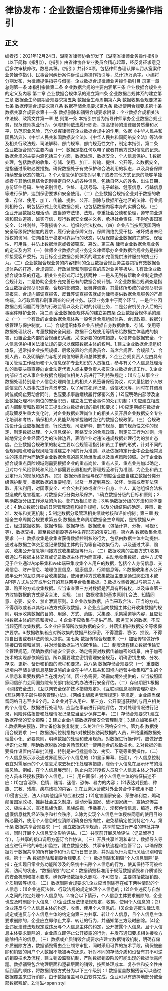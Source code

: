 # 律协发布：企业数据合规律师业务操作指引
## 正文
编者按：2021年12月24日，湖南省律师协会印发了《湖南省律师业务操作指引》（以下简称《指引》），《指引》由省律协各专业委员会精心起草，经反复征求意见后多次审核修改，数易其稿。《指引》共计20项，包括律师办理认罪认罚从宽案件业务操作指引、民事合同纠纷案件诉讼业务操作指引等，总计25万余字。小编将分期发布，为律师提供指导与借鉴。企业数据合规律师业务操作指引目   录第一章 总则第一条 本指引宗旨第二条 企业数据合规的主要内涵第三条 企业数据合规业务的定义及内容 第二章 企业数据合规体系的建立第四条 企业数据合规体系的建立第三章 数据全生命周期合规要求第五条 数据全生命周期第六条 数据收集合规要求第七条 数据传输合规要求第八条 数据存储合规要求第九条 数据使用合规要求第十条 数据共享合规要求第十一条 数据删除和销毁合规要求附录：企业数据合规相关法律法规、政策文件第一章  总  则第一条  本指引宗旨为指导律师承办企业数据合规业务，规范律师执业行为，保障律师依法履行职责，提高律师的法律服务质量和水平，防范职业风险，充分发挥律师在企业数据合规中的作用，依据《中华人民共和国民法典》、《中华人民共和国数据安全法》、《中华人民共和国网络安全法》等法律及相关行政法规、司法解释、部门规章、部门规范性文件，制定本指引。第二条  企业数据合规的主要内涵（一）数据是指任何以电子或者其他方式对信息的记录。数据合规的主要内涵包括三个方面，数据处理、数据安全、个人信息保护。1.数据处理，包括数据的收集、存储、使用、加工、传输、提供、公开等。2.数据安全，是指通过采取必要措施，确保数据处于有效保护和合法利用的状态，以及具备保障持续安全状态的能力。3.个人信息保护是指对以电子或者其他方式记录的能够单独或者与其他信息结合识别特定自然人的各种信息，包括自然人的姓名、出生日期、身份证件号码、生物识别信息、住址、电话号码、电子邮箱、健康信息、行踪信息等进行保护，达到保密要求和安全使用。（二）企业数据合规指企业对于数据的收集、存储、使用、加工、传输、提供、公开、删除与数据所在地区的法律、行业规则相符合，既包括形式上使用数据合规，也包括数据内容本身的实质合规。（三）企业开展数据处理活动，应当遵守法律、法规，尊重社会公德和伦理，遵守商业道德和职业道德，诚实守信，履行数据安全保护义务，承担社会责任，不得危害国家安全、公共利益，不得损害个人、组织的合法权益。（四）企业应当按照我国网络安全等级保护制度的要求，履行安全保障义务，保障网络免受干扰、破坏或者未经授权的访问，使网络处于稳定可靠运行的状态，以及保障企业数据的完整性、保密性、可用性，并防止数据泄露或者被窃取、篡改。第三条  律师企业数据合规业务的定义及内容（一）律师企业数据合规业务定义律师承办企业数据合规业务是指律师接受客户委托，为目标企业数据合规体系的建立和完善提供法律服务的执业行为。（二）企业数据合规业务的内容律师的企业数据合规业务主要包括有效数据合规体系的打造、合规调查、行政监管和刑事调查的应对业务等板块。1.有效企业数据合规体系的打造。相关业务形式可以包括两种：一是从无到有帮助企业制定数据合规计划，二是协助企业补充完善已有的数据合规计划。2.企业数据合规调查是指企业数据合规尽职调查、合规内部调查、反舞弊调查，其最终所形成的合规尽职调查报告、合规内部调查报告、反舞弊调查报告就成为律师提供数据合规服务的产品终端。3.行政监管和刑事调查的应对业务。该项业务集中于两个环节，一是企业因数据合规问题而导致的行政监管以及处罚时的代理业务，二是公安机关介入后的刑事案件辩护业务。第二章  企业数据合规体系的建立第四条  企业数据合规体系的建立（一）一个有效的企业数据合规体系一般包含合规组织体系、合规政策、数据分级管理与保护制度。（二）合规组织体系企业应根据自身数据收集、存储、使用等数据处理状况，考量数据安全问题、数据不合规使用等情形给数据主体造成的损害，设置企业内部的合规组织系统，采取必要的保障措施，以便符合数据安全、个人信息保护相关法律法规的要求以保障数据主体的权利。1.建立企业数据合规组织体系，通常指企业按照规模、层级设置的合规委员会、首席合规官、合规部门、合规人员，以及明确部门与相关岗位的职责和总体要求。2.企业合规负责人应由具有相关管理工作经历和个人信息保护专业知识的人员担任，参与有关个人信息处理活动的重要决策直接向企业法定代表人或主要负责人报告企业数据合规工作。3.企业内部应当对从事企业数据合规岗位相关人员进行下列特殊规定：(1)应与从事企业数据处理特别是个人信息处理岗位上的相关人员签署保密协议，对大量接触个人敏感信息的人员事先进行背景审查，以了解其犯罪记录、诚信状况等，同时在其调离岗位或终止劳动合同时，也应要求事后继续履行保密义务；(2)应明确内部涉及企业数据处理不同岗位的安全职责，建立发生安全事件的处罚机制；(3)应建立相应的内部制度和政策对员工提出企业数据合规的指引和要求；(4)应定期或在数据合规政策发生重大变化时，对企业数据处理岗位上的相关人员开展企业数据安全专业化培训和考核，确保相关人员能熟练掌握随时变化的数据合规政策。（三）合规政策设计企业应根据法律、行政法规、司法解释、部门规章、部门规范性文件的规定，制定数据处理、个人信息保护、网络安全的合规政策，制定员工行为准则，清晰地界定企业经营行为的法律边界，表明企业对违法违规数据处理行为的禁止态度。企业数据合规政策的制定主要以合规管理指引和员工手册的形式，针对不同的合规风险点和合规风险领域建立不同的行为准则，以及依据特定行业中企业经常发生的违规行为而确定企业数据合规的高风险爆发点以及重点风险领域。对于企业数据合规重点风险领域则需要根据企业的重点岗位、重点人员、重点业务加以确定，且对每个风险领域和风险点都需要设置相应的管理规范和行为准则，为企业和员工划定行为的规范和边界。（四）数据分级管理与保护制度企业应当建立数据分类分级保护制度，根据数据的重要程度，以及一旦遭到篡改、破坏、泄露或者非法获取、非法利用，对国家安全、社会公共利益或者企业自身、个人、其他组织合法权益造成的危害程度，对数据实行分类分级保护。1.确立数据分级的目标和原则；2.明确数据分级工作涉及的角色、部门及相关职责；3.明确数据分级的方法和具体要求；4.确立数据分级的日常管理流程和操作规程，以及分级结果的确定、评审、批准、发布和变更机制；5.制定数据分级管理相关绩效考核和评价机制；第三章  数据全生命周期合规要求第五条  数据全生命周期数据全生命周期，是指数据从产生，经过数据收集、数据传输、数据存储、数据使用（包括计算、分析、可视化等）、数据交换，直至数据销毁等各种生存形态的演变过程。第六条  数据收集合规要求（一）数据收集是收集者获得数据控制权的行为，包括由数据主体主动提供、通过与数据主体交互或记录数据主体的行为等自动收集行为，以及通过共享、购买、收集公开信息等间接方式收集数据等行为。（二）数据收集的主要方式1.收集者通过与数据主体交互或记录数据主体行为而直接、主动地收集数据，此种方式常见于企业通过App采集和web端采集收集个人用户的数据，包括个人身份信息、交易信息、财产信息、地理位置信息、健康信息、行踪信息等。2.数据收集者从公开或半公开的互联网平台收集数据，使用该种方式收集数据主要是通过爬虫技术或API等方式从公开或半公开的互联网平台收集数据。3.数据收集者通过与第三方共享、购买的方式收集数据。应当审查第三方对数据是否具有所有权，以及审查第三方收集数据的方式是否合法、合规。（三）数据收集的基本原则1.合法、知情同意、必要、安全、禁止泄漏原则。2.企业收集数据，应当采取合法、正当的方式，不得窃取或者以其他非法方式获取数据。3.企业应当向数据主体公开收集数据的规则，明示收集数据的目的、用途、方式、范围、采集源、采集渠道等内容，且应获得数据主体的同意和授权，。4.企业不应收集与提供产品、服务无关的数据，不应当超范围收集数据。5.企业应保障所收集数据的安全，并落实相应数据安全等级保护要求。6.数据收集者应对所收集的数据严格保密，不得泄露、篡改、损毁，不得擅自出售或者非法向他人提供。第七条  数据传输合规要求（一）加密传输做好传输接口管控和监测，并对涉敏数据进行加密传输。（二）制度流程建立数据传输安全管理规范，明确数据传输安全要求，确定需要对数据传输加密的场景。由于加密技术的实现都依赖密钥，所以需要建立密钥管理安全规范，明确密钥生成、分发、存取、更新、备份和销毁的流程和要求。第八条  数据存储合规要求（一）重要数据境内存储关键信息基础设施的企业在中华人民共和国境内运营中收集和产生的个人信息和重要数据应当在境内存储。因业务需要，确需向境外提供的，应当按照国家网信部门会同国务院有关部门制定的办法进行安全评估。（二）存储期限1.根据《网络安全法》、《互联网安全保护技术措施规定》、《互联网信息服务管理办法》、《互联网电子邮件服务管理办法》、《网络出版服务管理规定》等规定，企业应当保留网络日志至少6个月。2.企业对于从用户、第三方、公开渠道获得的与用户相关的个人信息、数据进行处理的，应当在事前进行风险评估，并对处理情况进行记录，风险评估报告和处理情况记录应当至少保存三年。（三）存储合规要求1.建立数据存储的安全策略；2.建立企业内部数据存储安全管理制度；3.建立加密系统；4.数据丢失预防，建立备份和恢复制度；5.关注企业网络安全性。第九条  数据使用合规要求（一）数据访问控制措施1.对被授权访问数据的人员，严格遵循数据处理最小化、必要原则，明确数据的处理和使用规范。对数据进行操作时，应做好去标识化处理，明确数据脱敏的业务场景和统一使用适合的脱敏技术。2.对数据的重要操作设置内部审批流程，特别是进行批量修改、拷贝、下载等重要操作。（二）个人信息展示涉及通过界面展示个人信息的（如显示屏幕、纸面），个人信息控制者宜对需展示的个人信息采取去标识化处理等措施，降低个人信息在展示环节的泄露风险。例如，在个人信息展示时，防止内部非授权人员及个人信息主体之外的其他人员未经授权获取个人信息。（三）用户画像1. 对个人信息主体的特征描述不应：(1)包含淫秽、色情、赌博、迷信、恐怖、暴力的内容； (2)表达对民族、种族、宗教、残疾、疾病歧视的内容。2.在业务运营或对外业务合作中使用不应：(1)侵害公民、法人和其他组织的合法权益；(2)危害国家安全、荣誉和利益，煽动颠覆国家政权、推翻社会主义制度，煽动分裂国家、破坏国家统一，宣扬恐怖主义、极端主义，宣扬民族仇恨、民族歧视，传播暴力、淫秽色情信息，编造、传播虚假信息扰乱经济秩序和社会秩序。3.除为实现个人信息主体授权同意的使用目的所必需外，使用个人信息时应消除明确身份指向性，避免精确定位到特定个人。第十条  数据共享合规要求（一）建立数据共享规范，共享前应进行严格的审批并存档，同时开展个人信息安全影响评估。（二）共享前开展风险评估（记录留存3年），与共享的接口调用方签订合作协议。（三）开展共享监测和审计，数据导入导出应进行严格的审批和监控，建立数据交换、共享审核流程和监管平台，以确保数据对于数据共享的所有操作和行为进行日志记录，并对高危行为进行风险识别和管控。第十一条  数据删除和销毁合规要求（一）数据删除和销毁“个人信息删除”是指：在实现日常业务功能所涉及的系统中去除个人信息的行为，使其保持不可被检索、访问的状态。“数据销毁”的定义：数据销毁标准用于规范数据销毁和介质销毁的安全机制和技术要求，确保存储数据永久删除、不可恢复，主要包括数据销毁、介质销毁等标准。（二）数据删除合规要求1.企业应当删除存在如下两种情形的个人信息：(1)企业违反法律、行政法规的规定处理个人信息的；(2)企业违反与自然人之间的约定处理个人信息的。2.符合以下情形，个人信息主体要求删除的，企业也应及时删除个人信息：(1)企业违反法律法规规定，收集、使用个人信息的；(2)企业违反与个人信息主体的约定，收集、使用个人信息的。(3)企业违反法律法规规定或违反与个人信息主体的约定向第三方共享、转让个人信息，且个人信息主体要求删除的，企业应立即停止共享、转让的行为，并通知第三方及时删除。(4)企业违反法律法规规定或违反与个人信息主体的约定，公开披露个人信息，且个人信息主体要求删除的，企业应立即停止公开披露的行为，并发布通知要求相关接收方删除相应的信息。（三）数据或介质销毁合规要求应建立数据销毁机制，明确存储介质删除方法，数据销毁需由企业领导审批，同时采用可靠的技术手段，确保被删除和销毁的用户个人数据不能被再次还原。针对不同的存储介质和设备有其不可逆的销毁技术及流程，建立销毁监察机制，严防数据销毁阶段可能出现的数据泄露问题。数据销毁包含物理层面和逻辑层面的销毁，按照处理成本、复杂性和安全性由低到高的顺序，将数据销毁方式分为以下三个级别：1.数据覆盖数据残留可以通过数据覆盖来进行消除，由于数据覆盖可以由软件完成，企业可以有选择地部分或全部数据残留。2.消磁<span styl